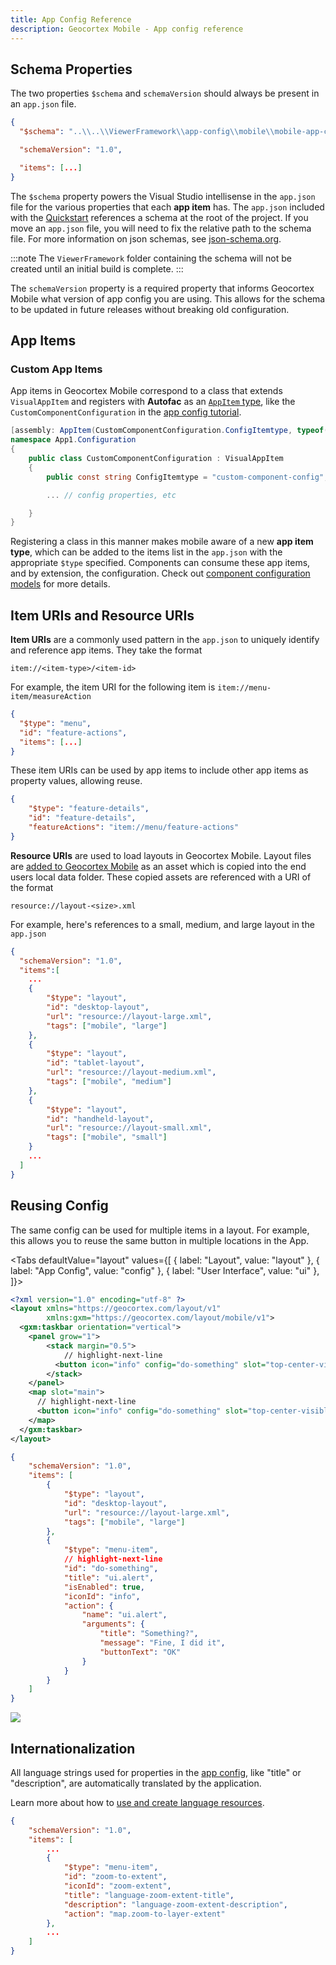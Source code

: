 ```yaml
---
title: App Config Reference
description: Geocortex Mobile - App config reference
---
```



## Schema Properties

The two properties `$schema` and `schemaVersion` should always be present in an `app.json` file.

```json
{
  "$schema": "..\\..\\ViewerFramework\\app-config\\mobile\\mobile-app-config.schema.json",

  "schemaVersion": "1.0",

  "items": [...]
}
```

The `$schema` property powers the Visual Studio intellisense in the `app.json` file for the various properties that each **app item** has. The `app.json` included with the [Quickstart](sdk-edit-layout-app-config.mdx) references a schema at the root of the project. If you move an `app.json` file, you will need to fix the relative path to the schema file. For more information on json schemas, see [json-schema.org](https://json-schema.org/).

:::note
The `ViewerFramework` folder containing the schema will not be created until an initial build is complete.
:::

The `schemaVersion` property is a required property that informs Geocortex Mobile what version of app config you are using. This allows for the schema to be updated in future releases without breaking old configuration.

## App Items

<AppItemSnippet />

### Custom App Items

App items in Geocortex Mobile correspond to a class that extends `VisualAppItem` and registers with **Autofac** as an [`AppItem` type](sdk-dependency-injection.mdx#appitem), like the `CustomComponentConfiguration` in the [app config tutorial](tutorial-implement-component-participate-app-config.mdx#create-a-skeleton-app-config-definition).

<AutofacSnippet />

```cs
[assembly: AppItem(CustomComponentConfiguration.ConfigItemtype, typeof(CustomComponentConfiguration))]
namespace App1.Configuration
{
    public class CustomComponentConfiguration : VisualAppItem
    {
        public const string ConfigItemtype = "custom-component-config";

        ... // config properties, etc

    }
}
```

Registering a class in this manner makes mobile aware of a new **app item type**, which can be added to the items list in the `app.json` with the appropriate `$type` specified. Components can consume these app items, and by extension, the configuration. Check out [component configuration models](sdk-component-reference.mdx#configuration-models) for more details.

## Item URIs and Resource URIs

**Item URIs** are a commonly used pattern in the `app.json` to uniquely identify and reference app items. They take the format

`item://<item-type>/<item-id>`

For example, the item URI for the following item is `item://menu-item/measureAction`

```json
{
  "$type": "menu",
  "id": "feature-actions",
  "items": [...]
}
```

These item URIs can be used by app items to include other app items as property values, allowing reuse.

```json
{
    "$type": "feature-details",
    "id": "feature-details",
    "featureActions": "item://menu/feature-actions"
}
```

**Resource URIs** are used to load layouts in Geocortex Mobile. Layout files are [added to Geocortex Mobile](tutorial-add-medium-layout.mdx) as an asset which is copied into the end users local data folder. These copied assets are referenced with a URI of the format

`resource://layout-<size>.xml`

For example, here's references to a small, medium, and large layout in the `app.json`

```json
{
  "schemaVersion": "1.0",
  "items":[
    ...
    {
        "$type": "layout",
        "id": "desktop-layout",
        "url": "resource://layout-large.xml",
        "tags": ["mobile", "large"]
    },
    {
        "$type": "layout",
        "id": "tablet-layout",
        "url": "resource://layout-medium.xml",
        "tags": ["mobile", "medium"]
    },
    {
        "$type": "layout",
        "id": "handheld-layout",
        "url": "resource://layout-small.xml",
        "tags": ["mobile", "small"]
    }
    ...
  ]
}
```

## Reusing Config

The same config can be used for multiple items in a layout. For example, this allows you to reuse the same button in multiple locations in the App.

<Tabs
  defaultValue="layout"
  values={[
    { label: "Layout", value: "layout" },
    { label: "App Config", value: "config" },
    { label: "User Interface", value: "ui" },
  ]}>
<TabItem value="layout">

```xml
<?xml version="1.0" encoding="utf-8" ?>
<layout xmlns="https://geocortex.com/layout/v1"
        xmlns:gxm="https://geocortex.com/layout/mobile/v1">
  <gxm:taskbar orientation="vertical">
    <panel grow="1">
        <stack margin="0.5">
            // highlight-next-line
          <button icon="info" config="do-something" slot="top-center-visible" margin="0.5">Do Something 2</button>
        </stack>
    </panel>
    <map slot="main">
      // highlight-next-line
      <button icon="info" config="do-something" slot="top-center-visible" margin="0.5">Do Something 1</button>
    </map>
  </gxm:taskbar>
</layout>
```

</TabItem>
<TabItem value="config">

```json
{
    "schemaVersion": "1.0",
    "items": [
        {
            "$type": "layout",
            "id": "desktop-layout",
            "url": "resource://layout-large.xml",
            "tags": ["mobile", "large"]
        },
        {
            "$type": "menu-item",
            // highlight-next-line
            "id": "do-something",
            "title": "ui.alert",
            "isEnabled": true,
            "iconId": "info",
            "action": {
                "name": "ui.alert",
                "arguments": {
                    "title": "Something?",
                    "message": "Fine, I did it",
                    "buttonText": "OK"
                }
            }
        }
    ]
}
```

</TabItem>
<TabItem value="ui">
  <img src={useBaseUrl("img/mobile-app-config-linking.png")}/>
</TabItem>
</Tabs>

## Internationalization

All language strings used for properties in the [app config](configuration-app-config-getting-started.mdx), like "title" or "description", are automatically translated by the application.

Learn more about how to [use and create language resources](sdk-internationalization.mdx).

```json
{
    "schemaVersion": "1.0",
    "items": [
        ...
        {
            "$type": "menu-item",
            "id": "zoom-to-extent",
            "iconId": "zoom-extent",
            "title": "language-zoom-extent-title",
            "description": "language-zoom-extent-description",
            "action": "map.zoom-to-layer-extent"
        },
        ...
    ]
}
```
